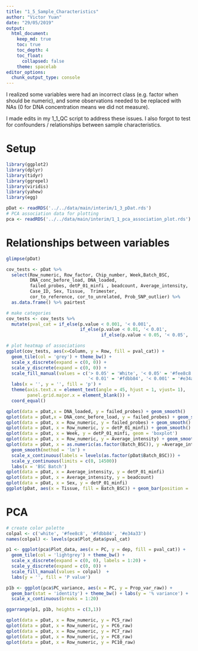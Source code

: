 ```yaml
---
title: "1_5_Sample_Characteristics"
author: "Victor Yuan"
date: "29/05/2019"
output:
  html_document:
    keep_md: true
    toc: true
    toc_depth: 4
    toc_float:
      collapsed: false
    theme: spacelab
editor_options: 
  chunk_output_type: console
---
```


I realized some variables were had an incorrect class (e.g. factor when should be numeric), and some
observations needed to be replaced with NAs (0 for DNA concentration means we did not measure).

I made edits in my 1_1_QC script to address these issues. 
I also forgot to test for confounders / relationships between sample characteristics.


# Setup

```r
library(ggplot2)
library(dplyr)
library(tidyr)
library(ggrepel)
library(viridis)
library(yahew)
library(egg)

pDat <- readRDS('../../data/main/interim/1_3_pDat.rds')
# PCA association data for plotting
pca <- readRDS('../../data/main/interim/1_1_pca_association_plot.rds')
```

# Relationships between variables

```r
glimpse(pDat)

cov_tests <- pDat %>%
  select(Row_numeric, Row_factor, Chip_number, Week,Batch_BSC,
         DNA_conc_before_load, DNA_loaded,  
         failed_probes, detP_01_minfi , beadcount, Average_intensity, 
         Case_ID, Sex, Tissue,  Trimester,
         cor_to_reference, cor_to_unrelated, Prob_SNP_outlier) %>%
  as.data.frame() %>% pairtest

# make categories
cov_tests <- cov_tests %>% 
  mutate(pval_cat = if_else(p.value < 0.001, '< 0.001',
                            if_else(p.value < 0.01, '< 0.01',
                                    if_else(p.value < 0.05, '< 0.05', '> 0.05'))))

# plot heatmap of associations
ggplot(cov_tests, aes(x=Column, y = Row, fill = pval_cat)) +
  geom_tile(col = 'grey') + theme_bw() +
  scale_x_discrete(expand = c(0, 0)) +
  scale_y_discrete(expand = c(0, 0)) +
  scale_fill_manual(values = c('> 0.05' = 'White', '< 0.05' = '#fee8c8', 
                               '< 0.01' = '#fdbb84', '< 0.001' = '#e34a33')) +
  labs(x = '', y = '', fill = 'p') +
  theme(axis.text.x = element_text(angle = 45, hjust = 1, vjust= 1),
        panel.grid.major.x = element_blank()) +
  coord_equal()
```

```r
qplot(data = pDat,x = DNA_loaded, y = failed_probes) + geom_smooth()
qplot(data = pDat,x = DNA_conc_before_load, y = failed_probes) + geom_smooth()
qplot(data = pDat, x = Row_numeric, y = failed_probes) + geom_smooth()
qplot(data = pDat, x = Row_numeric, y = detP_01_minfi) + geom_smooth()
qplot(data = pDat, x = Week, y = detP_01_minfi, geom = 'boxplot') 
qplot(data = pDat, x = Row_numeric, y = Average_intensity) + geom_smooth()
qplot(data = pDat, x = as.numeric(as.factor(Batch_BSC)), y =Average_intensity) + 
  geom_smooth(method = 'lm') + 
  scale_x_continuous(labels = levels(as.factor(pDat$Batch_BSC))) +
  scale_y_continuous(limits = c(0, 14500))
  labs(x = 'BSC Batch')
qplot(data = pDat, x = Average_intensity, y = detP_01_minfi)
qplot(data = pDat, x = Average_intensity, y = beadcount)
qplot(data = pDat, x = Sex, y = detP_01_minfi)
ggplot(pDat, aes(x = Tissue, fill = Batch_BSC)) + geom_bar(position = 'dodge')
```

# PCA

```r
# create color palette
colpal <- c('white', '#fee8c8', '#fdbb84', '#e34a33')
names(colpal) <- levels(pca$Plot_data$pval_cat)

p1 <- ggplot(pca$Plot_data, aes(x = PC, y = dep, fill = pval_cat)) +
  geom_tile(col = 'lightgrey') + theme_bw() +
  scale_x_discrete(expand = c(0, 0), labels = 1:20) +
  scale_y_discrete(expand = c(0, 0)) +
  scale_fill_manual(values = colpal)  + 
  labs(y = '', fill = 'P value')

p1b <- ggplot(pca$PC_variance, aes(x = PC, y = Prop_var_raw)) +
  geom_bar(stat = 'identity') + theme_bw() + labs(y = '% variance') +
  scale_x_continuous(breaks = 1:20)

ggarrange(p1, p1b, heights = c(3,1))
```

```r
qplot(data = pDat, x = Row_numeric, y = PC5_raw)
qplot(data = pDat, x = Row_numeric, y = PC6_raw)
qplot(data = pDat, x = Row_numeric, y = PC7_raw)
qplot(data = pDat, x = Row_numeric, y = PC8_raw)
qplot(data = pDat, x = Row_numeric, y = PC10_raw)
```